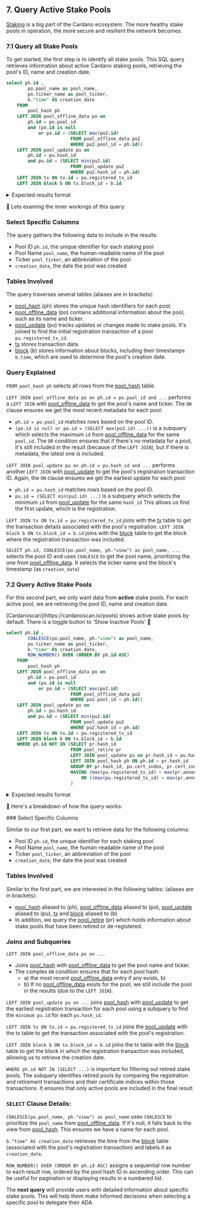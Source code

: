 
## 7. Query Active Stake Pools

[Staking](https://cardano.org/stake-pool-delegation/) is a big part of the Cardano ecosystem. The more healthy stake pools in operation, the more secure and resilient the network becomes. 

### 7.1 Query all Stake Pools

To get started, the first step is to identify all stake pools. This SQL query retrieves information about active Cardano staking pools, retrieving the pool's ID, name and creation date. 

```sql
select ph.id ,
		po.pool_name as pool_name,
		po.ticker_name as pool_ticker,
		b."time" AS creation_date
	FROM
		pool_hash ph
	LEFT JOIN pool_offline_data po on
		ph.id = po.pool_id
		and (po.id is null
			or po.id = (SELECT max(po2.id)
						FROM pool_offline_data po2
						WHERE po2.pool_id = ph.id))
	LEFT JOIN pool_update pu on
		ph.id = pu.hash_id
		and pu.id = (SELECT	min(pu2.id)
						FROM pool_update pu2
						WHERE pu2.hash_id = ph.id)
	LEFT JOIN tx ON tx.id = pu.registered_tx_id 
	LEFT JOIN block b ON tx.block_id = b.id 
```

<details>
<summary>
Expected results format
</summary>

```sql

     id   |      pool_name	      	  |  pool_ticker |      creation_date  		 
----------+---------------------------+--------------+-------------------------
     1    |       				      |     	     |  2022-06-21 00:00:40.000 
	 2    |         			      |              |  2022-06-21 00:00:40.000 
	 3	  |     	     			  |              |  2022-06-21 00:00:40.000 
	 4	  |    ANGEL stake pool		  |	    ANGEL	 |  2022-10-20 21:21:59.000 
     5    |      CanadaStakes	      |     CAN1     |  2022-10-20 21:30:58.000		
	 6	  |    SION stake pool		  |	    SION	 |  2022-10-20 21:35:52.000 
     7    | PANL Stake Pool(Pre-Prod) |     PANL     |  2022-10-20 22:24:32.000	
     8    |    intertree Flight	      |     INTRT    |  2022-10-20 23:20:38.000
     .    |      ................     |     .....    |  ................. 	
	 	 	  
(Note: full results trimmed for readability)
```

</details>

🔎 Lets examing the inner workings of this query:

<Steps>

### Select Specific Columns

The query gathers the following data to include in the results:

- Pool ID `ph.id`, the unique identifier for each staking pool
- Pool Name `pool_name`, the human-readable name of the pool
- Ticker `pool_ticker`, an abbreviation of the pool
- `creation_date`, the date the pool was created

### Tables Involved

The query traverses several tables (aliases are in brackets):

- [pool_hash](https://github.com/cardano-foundation/cf-ledger-sync/blob/main/docs/pages/schema.md#pool_hash) (ph) stores the unique hash identifiers for each pool.
- [pool_offline_data](https://github.com/cardano-foundation/cf-ledger-sync/blob/main/docs/pages/schema.md#pool_offline_data) (po) contains additional information about the pool, such as its name and ticker.
- [pool_update](https://github.com/cardano-foundation/cf-ledger-sync/blob/main/docs/pages/schema.md#pool_update) (pu) tracks updates or changes made to stake pools. It's joined to find the initial registration transaction of a pool `pu.registered_tx_id`.
- [tx](https://github.com/cardano-foundation/cf-ledger-sync/blob/main/docs/pages/schema.md#tx) stores transaction data. 
- [block](https://github.com/cardano-foundation/cf-ledger-sync/blob/main/docs/pages/schema.md#block) (b) stores information about blocks, including their timestamps `b.time`, which are used to determine the pool's creation date.

### Query Explained

`FROM pool_hash ph` selects all rows from the [pool_hash](https://github.com/cardano-foundation/cf-ledger-sync/blob/main/docs/pages/schema.md#pool_hash) table.

`LEFT JOIN pool_offline_data po on ph.id = po.pool_id and ...` performs a `LEFT JOIN` with [pool_offline_data](https://github.com/cardano-foundation/cf-ledger-sync/blob/main/docs/pages/schema.md#pool_offline_data) to get the pool's name and ticker. The `ON` clause ensures we get the most recent metadata for each pool:
 - `ph.id = po.pool_id` matches rows based on the pool ID.
 - `(po.id is null or po.id = (SELECT max(po2.id) ...))` is a subquery which selects the maximum `id` from [pool_offline_data](https://github.com/cardano-foundation/cf-ledger-sync/blob/main/docs/pages/schema.md#pool_offline_data) for the same `pool_id`.
The `OR` condition ensures that if there's no metadata for a pool, it's still included in the result (because of the 
`LEFT JOIN`), but if there is metadata, the latest one is included.

`LEFT JOIN pool_update pu on ph.id = pu.hash_id and ...` performs another `LEFT JOIN` with [pool_update](https://github.com/cardano-foundation/cf-ledger-sync/blob/main/docs/pages/schema.md#pool_update) to get the pool's registration transaction ID. Again, the `ON` clause ensures we get the earliest update for each pool:
 - `ph.id = pu.hash_id` matches rows based on the pool ID.
 - `pu.id = (SELECT min(pu2.id) ...)` is a subquery which selects the minimum `id` from [pool_update](https://github.com/cardano-foundation/cf-ledger-sync/blob/main/docs/pages/schema.md#pool_update) for the same `hash_id`
This allows us find the first update, which is the registration.

`LEFT JOIN tx ON tx.id = pu.registered_tx_id` joins with the [tx](https://github.com/cardano-foundation/cf-ledger-sync/blob/main/docs/pages/schema.md#tx) table to get the transaction details associated with the pool's registration. `LEFT JOIN block b ON tx.block_id = b.id` joins with the [block](https://github.com/cardano-foundation/cf-ledger-sync/blob/main/docs/pages/schema.md#block) table to get the block where the registration transaction was included.

`SELECT ph.id, COALESCE(po.pool_name, ph."view") as pool_name, ...` selects the pool ID and uses `COALESCE` to get the pool name, prioritizing the one from [pool_offline_data](https://github.com/cardano-foundation/cf-ledger-sync/blob/main/docs/pages/schema.md#pool_offline_data). It selects the ticker name and the block's timestamp (as `creation_date`)



</Steps>


### 7.2 Query Active Stake Pools

For this second part, we only want data from **active** stake pools. For each active pool, we are retrieving the pool ID, name and creation date. 

<Callout type="info" emoji="💡">
[Cardanoscan](https://cardanoscan.io/pools) shows active stake pools by default. There is a toggle button to 'Show Inactive Pools' 🔎 
</ Callout>

```sql
select ph.id ,
		COALESCE(po.pool_name, ph."view") as pool_name,
		po.ticker_name as pool_ticker,
		b."time" AS creation_date,
		ROW_NUMBER() OVER (ORDER BY ph.id ASC) 
	FROM
		pool_hash ph
	LEFT JOIN pool_offline_data po on
		ph.id = po.pool_id
		and (po.id is null
			or po.id = (SELECT max(po2.id)
						FROM pool_offline_data po2
						WHERE po2.pool_id = ph.id))
	LEFT JOIN pool_update pu on
		ph.id = pu.hash_id
		and pu.id = (SELECT	min(pu2.id)
						FROM pool_update pu2
						WHERE pu2.hash_id = ph.id)
	LEFT JOIN tx ON tx.id = pu.registered_tx_id 
	LEFT JOIN block b ON tx.block_id = b.id 
	WHERE ph.id NOT IN (SELECT pr.hash_id
				        FROM pool_retire pr
				        LEFT JOIN pool_update pu on	pr.hash_id = pu.hash_id
				        LEFT JOIN pool_hash ph ON ph.id = pr.hash_id
				        GROUP BY pr.hash_id, pu.cert_index, pr.cert_index
				        HAVING (max(pu.registered_tx_id) < max(pr.announced_tx_id))
				        	OR ((max(pu.registered_tx_id) = max(pr.announced_tx_id)) AND (max(pu.cert_index) < max(pr.cert_index)))
						) 
```

<details>
<summary>
Expected results format
</summary>

```sql

     id   |      pool_name	      	  |  pool_ticker |      creation_date  		| row_number  
----------+---------------------------+--------------+--------------------------+------------ 
     4    |      ANGEL stake pool     |     ANGEL    |  2022-10-20 21:21:59.000 | 	1
	 5    |      CanadaStakes	      |     CAN1     |  2022-10-20 21:30:58.000 | 	2
	 6	  |     SION stake pool	      |     SION     |  2022-10-20 21:35:52.000 | 	3
	 7	  |  PANL Stake Pool(Pre-Prod)|	    PANL	 |  2022-10-20 22:24:32.000 | 	4
     .    |      ................     |     .....    |  ................. 		|	. 
           
(Note: full results trimmed for readability)
```

</details>


🔎 Here's a breakdown of how the query works:

<Steps>
### Select Specific Columns

Similar to our first part, we want to retrieve data for the following columns:

- Pool ID `ph.id`, the unique identifier for each staking pool
- Pool Name `pool_name`, the human-readable name of the pool
- Ticker `pool_ticker`, an abbreviation of the pool
- `creation_date`, the date the pool was created

### Tables Involved

Similar to the first part, we are interested in the following tables:  (aliases are in brackets):

- [pool_hash](https://github.com/cardano-foundation/cf-ledger-sync/blob/main/docs/pages/schema.md#pool_hash) aliased to (ph), [pool_offline_data](https://github.com/cardano-foundation/cf-ledger-sync/blob/main/docs/pages/schema.md#pool_offline_data) aliased to (po), [pool_update](https://github.com/cardano-foundation/cf-ledger-sync/blob/main/docs/pages/schema.md#pool_update) aliased to (pu),  [tx](https://github.com/cardano-foundation/cf-ledger-sync/blob/main/docs/pages/schema.md#tx) and [block](https://github.com/cardano-foundation/cf-ledger-sync/blob/main/docs/pages/schema.md#block) aliased to (b) 
- In addition, we query the [pool_retire](https://github.com/cardano-foundation/cf-ledger-sync/blob/main/docs/pages/schema.md#pool_retire) (pr) which holds information about stake pools that have been retired or de-registered.

### Joins and Subqueries

`LEFT JOIN pool_offline_data po on ...` 
- Joins [pool_hash](https://github.com/cardano-foundation/cf-ledger-sync/blob/main/docs/pages/schema.md#pool_hash) with [pool_offline_data](https://github.com/cardano-foundation/cf-ledger-sync/blob/main/docs/pages/schema.md#pool_offline_data) to get the pool name and ticker.
- The complex `ON` condition ensures that for each pool hash:
	- a) the most recent [pool_offline_data](https://github.com/cardano-foundation/cf-ledger-sync/blob/main/docs/pages/schema.md#pool_offline_data) entry if any exists, b)
	- b) If no [pool_offline_data](https://github.com/cardano-foundation/cf-ledger-sync/blob/main/docs/pages/schema.md#pool_offline_data) exists for the pool, we still include the pool in the results (due to the `LEFT JOIN`).

`LEFT JOIN pool_update pu on ...` joins [pool_hash](https://github.com/cardano-foundation/cf-ledger-sync/blob/main/docs/pages/schema.md#pool_hash) with [pool_update](https://github.com/cardano-foundation/cf-ledger-sync/blob/main/docs/pages/schema.md#pool_update) to get the earliest registration transaction for each pool using a subquery to find the `minimum pu.id` for each `pu.hash_id`.

`LEFT JOIN tx ON tx.id = pu.registered_tx_id` joins the [pool_update](https://github.com/cardano-foundation/cf-ledger-sync/blob/main/docs/pages/schema.md#pool_update) with the tx table to get the transaction associated with the pool's registration.

`LEFT JOIN block b ON tx.block_id = b.id` joins the tx table with the [block](https://github.com/cardano-foundation/cf-ledger-sync/blob/main/docs/pages/schema.md#block) table to get the block in which the registration transaction was included, allowing us to retrieve the creation date.

`WHERE ph.id NOT IN (SELECT ...)` is important for filtering out retired stake pools. The subquery identifies retired pools by comparing the registration and retirement transactions and their certificate indices within those transactions. It ensures that only active pools are included in the final result

### `SELECT` Clause Details:

`COALESCE(po.pool_name, ph."view") as pool_name` uses `COALESCE` to prioritize the `pool_name` from [pool_offline_data](https://github.com/cardano-foundation/cf-ledger-sync/blob/main/docs/pages/schema.md#pool_offline_data). If it's null, it falls back to the view from [pool_hash](https://github.com/cardano-foundation/cf-ledger-sync/blob/main/docs/pages/schema.md#pool_hash). This ensures we have a name for each pool.

`b."time" AS creation_date` retrieves the time from the [block](https://github.com/cardano-foundation/cf-ledger-sync/blob/main/docs/pages/schema.md#block) table (associated with the pool's registration transaction) and labels it as `creation_date`.

`ROW_NUMBER() OVER (ORDER BY ph.id ASC)` assigns a sequential row number to each result row, ordered by the pool hash ID in ascending order. This can be useful for pagination or displaying results in a numbered list.

</Steps>

The **next query** will provide users with detailed information about specific stake pools. This will help them make informed decisions when selecting a specific pool to delegate their ADA. 
